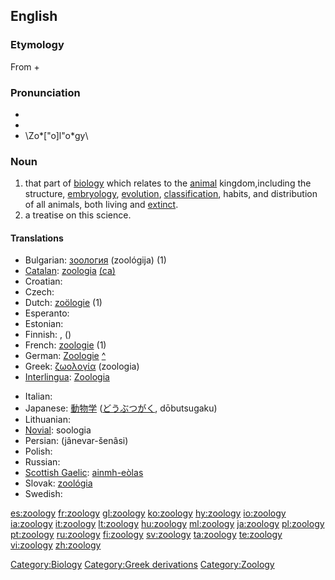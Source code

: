 {{wikipedia}}
==English==

===Etymology===
From {{etyl|grc|en}} {{term|ζῴον||tr=zoion|lang=grc|animal}} + {{term|λόγος||tr=logos|lang=grc|knowledge}}

===Pronunciation===
*{{IPA|/zəʊˈɒlədʒi/}}
*{{SAMPA|/z@U"Ql@dZi/}}
*\Zo*["o]l"o*gy\

===Noun===
{{en-noun|zoologies}}

# that part of [[biology]] which relates to the [[animal]] kingdom,including the structure, [[embryology]], [[evolution]], [[classification]], habits, and distribution of all animals, both living and [[extinct]].
# a treatise on this science.

====Translations====
{{checktrans-top}}
* Bulgarian: [[зоология]] (zoológija) {{f}} (1)
* [[Catalan]]: [[zoologia]] {{f}} [[:ca:zoologia|(ca)]]
* Croatian: {{t-|hr|zoologija|f}}
* Czech: {{t+|cs|zoologie|f}}
* Dutch: [[zoölogie]] (1)
* Esperanto: {{t-|eo|zoologio|xs=Esperanto}}
* Estonian: {{t-|et|zooloogia}}
* Finnish: {{t+|fi|eläintiede}}, ({{t+|fi|zoologia}})
* French: [[zoologie]] {{f}} (1)
* German: [[Zoologie]] {{f}} [[:de:Zoologie|^]]
* Greek: [[ζωολογία]] (zoologia) {{f}}
* [[Interlingua]]: [[Zoologia]]
{{trans-mid}}
* Italian: {{t+|it|zoologia|f}}
* Japanese: [[動物学]] ([[どうぶつがく]], dōbutsugaku)
* Lithuanian: {{t+|lt|zoologija|f|xs=Lithuanian}}
* [[Novial]]: soologia
* Persian: {{fa-Arab|[[جانورشناسی]]}} (jânevar-šenâsi)
* Polish: {{t+|pl|zoologia}}
* Russian: {{t-|ru|зоология|f|tr=zoológija|sc=Cyrl}}
* [[Scottish Gaelic]]: [[ainmh-eòlas]] {{m}}
* Slovak: [[zoológia#Slovak|zoológia]] {{f}}
* Swedish: {{t+|sv|zoologi|c}}
{{trans-bottom}}

[[Category:Biology]]
[[Category:Greek derivations]]
[[Category:Zoology]]

[[es:zoology]]
[[fr:zoology]]
[[gl:zoology]]
[[ko:zoology]]
[[hy:zoology]]
[[io:zoology]]
[[ia:zoology]]
[[it:zoology]]
[[lt:zoology]]
[[hu:zoology]]
[[ml:zoology]]
[[ja:zoology]]
[[pl:zoology]]
[[pt:zoology]]
[[ru:zoology]]
[[fi:zoology]]
[[sv:zoology]]
[[ta:zoology]]
[[te:zoology]]
[[vi:zoology]]
[[zh:zoology]]